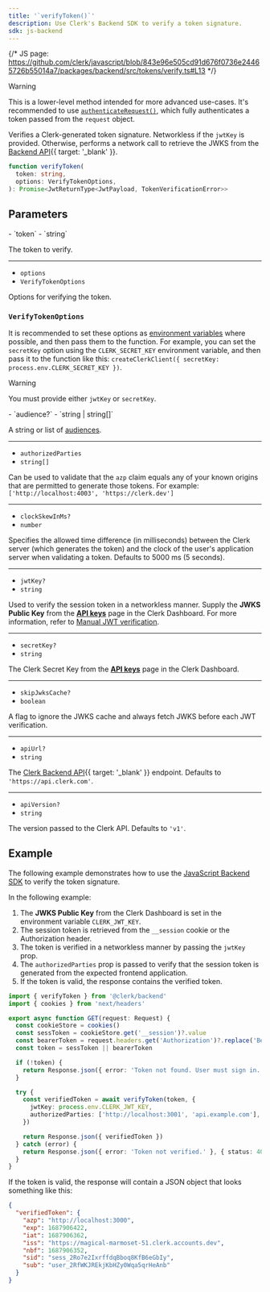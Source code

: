 ```yaml
---
title: '`verifyToken()`'
description: Use Clerk's Backend SDK to verify a token signature.
sdk: js-backend
---
```


{/* JS page: https://github.com/clerk/javascript/blob/843e96e505cd91d676f0736e24465726b55014a7/packages/backend/src/tokens/verify.ts#L13 */}

> [!WARNING]
> This is a lower-level method intended for more advanced use-cases. It's recommended to use [`authenticateRequest()`](/docs/references/backend/authenticate-request), which fully authenticates a token passed from the `request` object.

Verifies a Clerk-generated token signature. Networkless if the `jwtKey` is provided. Otherwise, performs a network call to retrieve the JWKS from the [Backend API](/docs/reference/backend-api/tag/JWKS#operation/GetJWKS){{ target: '_blank' }}.

```ts
function verifyToken(
  token: string,
  options: VerifyTokenOptions,
): Promise<JwtReturnType<JwtPayload, TokenVerificationError>>
```

## Parameters

<Properties>
  - `token`
  - `string`

  The token to verify.

  ---

  - `options`
  - `VerifyTokenOptions`

  Options for verifying the token.
</Properties>

### `VerifyTokenOptions`

It is recommended to set these options as [environment variables](/docs/guides/development/clerk-environment-variables#api-and-sdk-configuration) where possible, and then pass them to the function. For example, you can set the `secretKey` option using the `CLERK_SECRET_KEY` environment variable, and then pass it to the function like this: `createClerkClient({ secretKey: process.env.CLERK_SECRET_KEY })`.

> [!WARNING]
> You must provide either `jwtKey` or `secretKey`.

<Properties>
  - `audience?`
  - `string | string[]`

  A string or list of [audiences](https://datatracker.ietf.org/doc/html/rfc7519#section-4.1.3).

  ---

  - `authorizedParties`
  - `string[]`

  Can be used to validate that the `azp` claim equals any of your known origins that are permitted to generate those tokens. For example: `['http://localhost:4003', 'https://clerk.dev']`

  ---

  - `clockSkewInMs?`
  - `number`

  Specifies the allowed time difference (in milliseconds) between the Clerk server (which generates the token) and the clock of the user's application server when validating a token. Defaults to 5000 ms (5 seconds).

  ---

  - `jwtKey?`
  - `string`

  Used to verify the session token in a networkless manner. Supply the **JWKS Public Key** from the [**API keys**](https://dashboard.clerk.com/last-active?path=api-keys) page in the Clerk Dashboard. For more information, refer to [Manual JWT verification](/docs/guides/development/manual-jwt).

  ---

  - `secretKey?`
  - `string`

  The Clerk Secret Key from the [**API keys**](https://dashboard.clerk.com/last-active?path=api-keys) page in the Clerk Dashboard.

  ---

  - `skipJwksCache?`
  - `boolean`

  A flag to ignore the JWKS cache and always fetch JWKS before each JWT verification.

  ---

  - `apiUrl?`
  - `string`

  The [Clerk Backend API](/docs/reference/backend-api){{ target: '_blank' }} endpoint. Defaults to `'https://api.clerk.com'`.

  ---

  - `apiVersion?`
  - `string`

  The version passed to the Clerk API. Defaults to `'v1'`.
</Properties>

## Example

The following example demonstrates how to use the [JavaScript Backend SDK](/docs/references/backend/overview) to verify the token signature.

In the following example:

1. The **JWKS Public Key** from the Clerk Dashboard is set in the environment variable `CLERK_JWT_KEY`.
1. The session token is retrieved from the `__session` cookie or the Authorization header.
1. The token is verified in a networkless manner by passing the `jwtKey` prop.
1. The `authorizedParties` prop is passed to verify that the session token is generated from the expected frontend application.
1. If the token is valid, the response contains the verified token.

```ts
import { verifyToken } from '@clerk/backend'
import { cookies } from 'next/headers'

export async function GET(request: Request) {
  const cookieStore = cookies()
  const sessToken = cookieStore.get('__session')?.value
  const bearerToken = request.headers.get('Authorization')?.replace('Bearer ', '')
  const token = sessToken || bearerToken

  if (!token) {
    return Response.json({ error: 'Token not found. User must sign in.' }, { status: 401 })
  }

  try {
    const verifiedToken = await verifyToken(token, {
      jwtKey: process.env.CLERK_JWT_KEY,
      authorizedParties: ['http://localhost:3001', 'api.example.com'], // Replace with your authorized parties
    })

    return Response.json({ verifiedToken })
  } catch (error) {
    return Response.json({ error: 'Token not verified.' }, { status: 401 })
  }
}
```

If the token is valid, the response will contain a JSON object that looks something like this:

```json
{
  "verifiedToken": {
    "azp": "http://localhost:3000",
    "exp": 1687906422,
    "iat": 1687906362,
    "iss": "https://magical-marmoset-51.clerk.accounts.dev",
    "nbf": 1687906352,
    "sid": "sess_2Ro7e2IxrffdqBboq8KfB6eGbIy",
    "sub": "user_2RfWKJREkjKbHZy0Wqa5qrHeAnb"
  }
}
```
